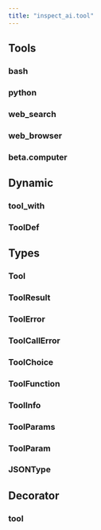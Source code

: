 ```yaml
---
title: "inspect_ai.tool"
---
```


## Tools

### bash
### python
### web_search
### web_browser
### beta.computer

## Dynamic 

### tool_with
### ToolDef

## Types

### Tool
### ToolResult
### ToolError
### ToolCallError
### ToolChoice
### ToolFunction
### ToolInfo
### ToolParams
### ToolParam
### JSONType

## Decorator

### tool

